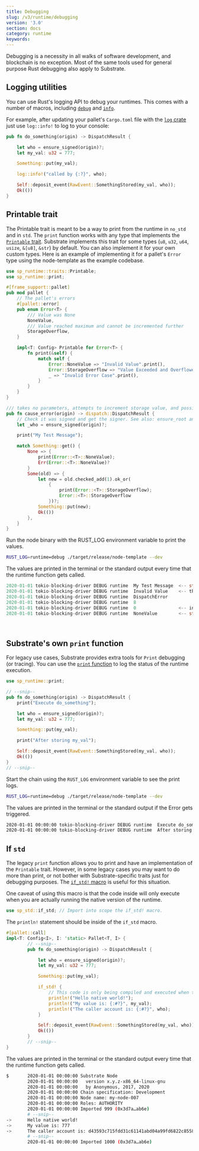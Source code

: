 ```yaml
---
title: Debugging
slug: /v3/runtime/debugging
version: '3.0'
section: docs
category: runtime
keywords:
---
```


Debugging is a necessity in all walks of software development, and blockchain is no exception. Most
of the same tools used for general purpose Rust debugging also apply to Substrate.

## Logging utilities

You can use Rust's logging API to debug your runtimes. This comes with a number of macros, including
[`debug`](https://docs.rs/log/0.4.14/log/macro.debug.html) and [`info`](https://docs.rs/log/0.4.14/log/macro.info.html).

For example, after updating your pallet's `Cargo.toml` file with the [`log` crate](https://crates.io/crates/log)
just use `log::info!` to log to your console:

```rust
pub fn do_something(origin) -> DispatchResult {

	let who = ensure_signed(origin)?;
	let my_val: u32 = 777;

	Something::put(my_val);

	log::info!("called by {:?}", who);

	Self::deposit_event(RawEvent::SomethingStored(my_val, who));
	Ok(())
}
```

## Printable trait

The Printable trait is meant to be a way to print from the runtime in `no_std` and in `std`. The
`print` function works with any type that implements the
[`Printable` trait](/rustdocs/latest/sp_runtime/traits/trait.Printable.html).
Substrate implements this trait for some types (`u8`, `u32`, `u64`, `usize`, `&[u8]`, `&str`) by
default. You can also implement it for your own custom types. Here is an example of implementing it
for a pallet's `Error` type using the node-template as the example codebase.

```rust
use sp_runtime::traits::Printable;
use sp_runtime::print;
```

```rust
#[frame_support::pallet]
pub mod pallet {
	// The pallet's errors
	#[pallet::error]
	pub enum Error<T> {
		/// Value was None
		NoneValue,
		/// Value reached maximum and cannot be incremented further
		StorageOverflow,
	}

	impl<T: Config> Printable for Error<T> {
		fn print(&self) {
			match self {
				Error::NoneValue => "Invalid Value".print(),
				Error::StorageOverflow => "Value Exceeded and Overflowed".print(),
				_ => "Invalid Error Case".print(),
			}
		}
	}
}
```

```rust
/// takes no parameters, attempts to increment storage value, and possibly throws an error
pub fn cause_error(origin) -> dispatch::DispatchResult {
	// Check it was signed and get the signer. See also: ensure_root and ensure_none
	let _who = ensure_signed(origin)?;

	print("My Test Message");

	match Something::get() {
		None => {
			print(Error::<T>::NoneValue);
			Err(Error::<T>::NoneValue)?
		}
		Some(old) => {
			let new = old.checked_add(1).ok_or(
				{
					print(Error::<T>::StorageOverflow);
					Error::<T>::StorageOverflow
				})?;
			Something::put(new);
			Ok(())
		},
	}
}
```

Run the node binary with the RUST_LOG environment variable to print the values.

```sh
RUST_LOG=runtime=debug ./target/release/node-template --dev
```

The values are printed in the terminal or the standard output every time that the runtime function
gets called.

```rust
2020-01-01 tokio-blocking-driver DEBUG runtime  My Test Message  <-- str implements Printable by default
2020-01-01 tokio-blocking-driver DEBUG runtime  Invalid Value    <-- the custom string from NoneValue
2020-01-01 tokio-blocking-driver DEBUG runtime  DispatchError
2020-01-01 tokio-blocking-driver DEBUG runtime  8
2020-01-01 tokio-blocking-driver DEBUG runtime  0                <-- index value from the Error enum definition
2020-01-01 tokio-blocking-driver DEBUG runtime  NoneValue        <-- str which holds the name of the ident of the error
```

<br />
<Message
  type={`yellow`}
  title={`Important`}
  text={`Adding many print functions to the runtime will produce a bigger binary and wasm blob
  with debug code not needed in production.`}
/>

## Substrate's own `print` function

For legacy use cases, Substrate provides extra tools for `Print` debugging (or tracing). You can use
the [`print` function](/rustdocs/latest/sp_runtime/fn.print.html) to log the
status of the runtime execution.

```rust
use sp_runtime::print;

// --snip--
pub fn do_something(origin) -> DispatchResult {
	print("Execute do_something");

	let who = ensure_signed(origin)?;
	let my_val: u32 = 777;

	Something::put(my_val);

	print("After storing my_val");

	Self::deposit_event(RawEvent::SomethingStored(my_val, who));
	Ok(())
}
// --snip--
```

Start the chain using the `RUST_LOG` environment variable to see the print logs.

```sh
RUST_LOG=runtime=debug ./target/release/node-template --dev
```

The values are printed in the terminal or the standard output if the Error gets triggered.

```sh
2020-01-01 00:00:00 tokio-blocking-driver DEBUG runtime  Execute do_something
2020-01-01 00:00:00 tokio-blocking-driver DEBUG runtime  After storing my_val
```

## If `std`

The legacy `print` function allows you to print and have an implementation of the `Printable` trait.
However, in some legacy cases you may want to do more than print, or not bother with
Substrate-specific traits just for debugging purposes. The
[`if_std!` macro](/rustdocs/latest/sp_std/macro.if_std.html) is useful for this
situation.

One caveat of using this macro is that the code inside will only execute when you are actually
running the native version of the runtime.

```rust
use sp_std::if_std; // Import into scope the if_std! macro.
```

The `println!` statement should be inside of the `if_std` macro.

```rust
#[pallet::call]
impl<T: Config<I>, I: 'static> Pallet<T, I> {
		// --snip--
		pub fn do_something(origin) -> DispatchResult {

			let who = ensure_signed(origin)?;
			let my_val: u32 = 777;

			Something::put(my_val);

			if_std! {
				// This code is only being compiled and executed when the `std` feature is enabled.
				println!("Hello native world!");
				println!("My value is: {:#?}", my_val);
				println!("The caller account is: {:#?}", who);
			}

			Self::deposit_event(RawEvent::SomethingStored(my_val, who));
			Ok(())
		}
		// --snip--
}
```

The values are printed in the terminal or the standard output every time that the runtime function
gets called.

```sh
$		2020-01-01 00:00:00 Substrate Node
		2020-01-01 00:00:00   version x.y.z-x86_64-linux-gnu
		2020-01-01 00:00:00   by Anonymous, 2017, 2020
		2020-01-01 00:00:00 Chain specification: Development
		2020-01-01 00:00:00 Node name: my-node-007
		2020-01-01 00:00:00 Roles: AUTHORITY
		2020-01-01 00:00:00 Imported 999 (0x3d7a…ab6e)
		# --snip--
->		Hello native world!
->		My value is: 777
->		The caller account is: d43593c715fdd31c61141abd04a99fd6822c8558854ccde39a5684e7a56da27d (5GrwvaEF...)
		# --snip--
		2020-01-01 00:00:00 Imported 1000 (0x3d7a…ab6e)

```
